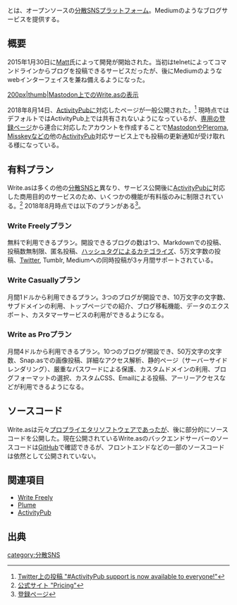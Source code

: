 {{Infobox software
| Name                = Write.as
| Image               = [[ファイル:Writeas-logo.png|270px|Write.as]]
| Developer           = [https://github.com/thebaer Matt Baer]
| SourceCode          = [https://github.com/writeas/web-core GitHub]
| Platform            = Linux互換OS (サーバーサイド)<br />ウェブ (クライアントサイド)
| ProgrammingLanguage = Go, JavaScript
| Launch              = 2015年1月30日<ref>[https://twitter.com/writeas__/status/561352338720702465 最も最初の投稿（Twitter上のシェア）]</ref>
| Kifu                = [https://www.producthunt.com/posts/write-as Product Hunt]
| License             = [[MIT]]
| Web                 = https://write.as/
}}{{Ruby|Write.as|ライト アズ}}とは、オープンソースの[[分散SNS]]プラットフォーム。Mediumのようなブログサービスを提供する。

== 概要 ==
2015年1月30日に[https://github.com/thebaer Matt]氏によって開発が開始された。当初はtelnetによってコマンドラインからブログを投稿できるサービスだったが、後にMediumのようなwebインターフェイスを兼ね備えるようになった。

[[ファイル:Mastodon上でのwrite.asの表示.png|200px|thumb|Mastodon上でのWrite.asの表示]]

2018年8月14日、[[ActivityPub]]に対応したページが一般公開された。<ref>[https://twitter.com/writeas__/status/1029347404946894848 Twitter上の投稿 "#ActivityPub support is now available to everyone!"]</ref> 現時点ではデフォルトではActivityPub上では共有されないようになっているが、[https://write.as/new/blog/federated 専用の登録ページ]から連合に対応したアカウントを作成することで[[Mastodon]]や[[Pleroma]], [[Misskey]]などの他の[[ActivityPub]]対応サービス上でも投稿の更新通知が受け取れる様になっている。

== 有料プラン ==
Write.asは多くの他の[[分散SNS]]と異なり、サービス公開後に[[ActivityPub]]に対応した商用目的のサービスのため、いくつかの機能が有料版のみに制限されている。<ref>[https://write.as/pricing 公式サイト "Pricing"]</ref> 2018年8月時点では以下のプランがある<ref>[https://write.as/me/plan 登録ページ]</ref>。

=== Write Freelyプラン ===
無料で利用できるプラン。開設できるブログの数は1つ、Markdownでの投稿、投稿数無制限、匿名投稿、[[ハッシュタグ]]によるカテゴライズ、5万文字数の投稿、[[Twitter]], Tumblr, Mediumへの同時投稿が3ヶ月間サポートされている。

=== Write Casuallyプラン ===
月間1ドルから利用できるプラン。3つのブログが開設でき、10万文字の文字数、サブドメインの利用、トップページでの紹介、ブログ移転機能、データのエクスポート、カスタマーサービスの利用ができるようになる。

=== Write as Proプラン ===
月間4ドルから利用できるプラン。10つのブログが開設でき、50万文字の文字数、Snap.asでの画像投稿、詳細なアクセス解析、静的ページ（サーバーサイドレンダリング）、厳重なパスワードによる保護、カスタムドメインの利用、ブログフォーマットの選択、カスタムCSS、Emailによる投稿、アーリーアクセスなどが利用できるようになる。

== ソースコード ==
Write.asは元々[[プロプライエタリ]]ソフトウェアであったが、後に部分的にソースコードを公開した。現在公開されているWrite.asのバックエンドサーバーのソースコードは[https://github.com/writeas/web-core GitHub]で確認できるが、フロントエンドなどの一部のソースコードは依然として公開されていない。

== 関連項目 ==
* [[Write Freely]]
* [[Plume]]
* [[ActivityPub]]

== 出典 ==
<references />

[[category:分散SNS]]